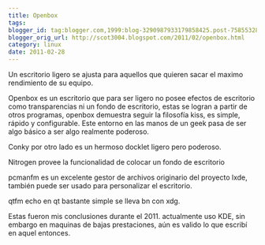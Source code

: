 ```yaml
---
title: Openbox
tags:
blogger_id: tag:blogger.com,1999:blog-3290987933179858425.post-7585532852794327522
blogger_orig_url: http://scot3004.blogspot.com/2011/02/openbox.html
category: linux
date: 2011-02-28
---
```


Un escritorio ligero se ajusta para aquellos que quieren sacar el maximo rendimiento de su equipo.

Openbox es un escritorio que para ser ligero no posee efectos de escritorio como transparencias ni un fondo de escritorio, estas se logran a partir de otros programas, openbox demuestra seguir la filosofía kiss, es simple, rápido y configurable. Este entorno en las manos de un geek pasa de ser algo básico a ser algo realmente poderoso.

Conky por otro lado es un hermoso docklet ligero pero poderoso.

Nitrogen provee la funcionalidad de colocar un fondo de escritorio

pcmanfm es un excelente gestor de archivos originario del proyecto lxde, también puede ser usado para personalizar el escritorio.

qtfm echo en qt bastante simple se lleva bn con xdg.

Estas fueron mis conclusiones durante el 2011. actualmente uso KDE, sin embargo en maquinas de bajas prestaciones, aún es valido lo que escribí en aquel entonces.
